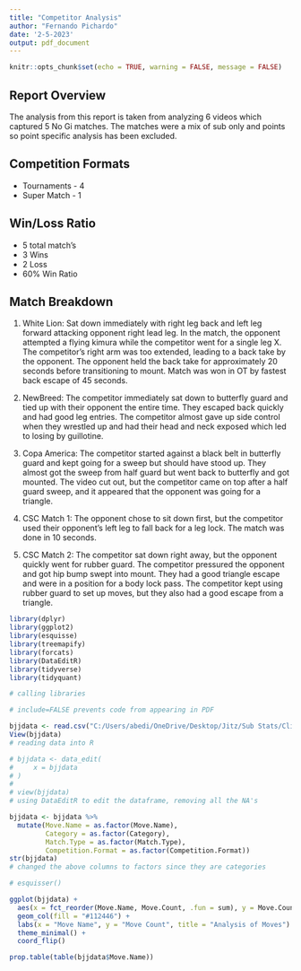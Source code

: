 ---
title: "Competitor Analysis"
author: "Fernando Pichardo"
date: '2-5-2023'
output: pdf_document
---

```{r setup, include=FALSE}
knitr::opts_chunk$set(echo = TRUE, warning = FALSE, message = FALSE)
```

## Report Overview

The analysis from this report is taken from analyzing 6 videos which captured 5 No Gi matches. The matches were a mix of sub only and points so point specific analysis has been excluded.

## Competition Formats

-   Tournaments - 4
-   Super Match - 1 

## Win/Loss Ratio

-   5 total match's
-   3 Wins
-   2 Loss
-   60% Win Ratio

## Match Breakdown

1. White Lion: Sat down immediately with right leg back and left leg forward attacking opponent right lead leg.  In the match, the opponent attempted a flying kimura while the competitor went for a single leg X. The competitor's right arm was too extended, leading to a back take by the opponent. The opponent held the back take for approximately 20 seconds before transitioning to mount. Match was won in OT by fastest back escape of 45 seconds.

2. NewBreed: The competitor immediately sat down to butterfly guard and tied up with their opponent the entire time. They escaped back quickly and had good leg entries. The competitor almost gave up side control when they wrestled up and had their head and neck exposed which led to losing by guillotine.

3. Copa America: The competitor started against a black belt in butterfly guard and kept going for a sweep but should have stood up. They almost got the sweep from half guard but went back to butterfly and got mounted. The video cut out, but the competitor came on top after a half guard sweep, and it appeared that the opponent was going for a triangle.

4. CSC Match 1: The opponent chose to sit down first, but the competitor used their opponent's left leg to fall back for a leg lock. The match was done in 10 seconds.

5. CSC Match 2: The competitor sat down right away, but the opponent quickly went for rubber guard. The competitor pressured the opponent and got hip bump swept into mount. They had a good triangle escape and were in a position for a body lock pass. The competitor kept using rubber guard to set up moves, but they also had a good escape from a triangle.

```{r, include=FALSE}
library(dplyr)
library(ggplot2)
library(esquisse)
library(treemapify)
library(forcats)
library(DataEditR)
library(tidyverse)
library(tidyquant)

# calling libraries 

# include=FALSE prevents code from appearing in PDF
```

```{r, include=FALSE}
bjjdata <- read.csv("C:/Users/abedi/OneDrive/Desktop/Jitz/Sub Stats/Client Analysis/Fernando Pichardo/Competitor Analysis.csv")
View(bjjdata)
# reading data into R
```

```{r, include=FALSE}
# bjjdata <- data_edit(
#     x = bjjdata
# )
# 
# view(bjjdata)
# using DataEditR to edit the dataframe, removing all the NA's
```


```{r, include=FALSE}
bjjdata <- bjjdata %>% 
  mutate(Move.Name = as.factor(Move.Name),
         Category = as.factor(Category),
         Match.Type = as.factor(Match.Type),
         Competition.Format = as.factor(Competition.Format))
str(bjjdata)
# changed the above columns to factors since they are categories
```

```{r, include=FALSE}
# esquisser()
```

```{r, echo=FALSE}
ggplot(bjjdata) +
  aes(x = fct_reorder(Move.Name, Move.Count, .fun = sum), y = Move.Count) +
  geom_col(fill = "#112446") +
  labs(x = "Move Name", y = "Move Count", title = "Analysis of Moves") +
  theme_minimal() +
  coord_flip()
```
```{r, include=FALSE}
prop.table(table(bjjdata$Move.Name))
```


<!-- ## Final Analysis & Reccomendations -->

<!-- ### Offense -->

<!-- - Offensive success was seen mostly in guard and half guard but ended up with no submissions. Have a game plan if going to primarily play in guard chain together sweeps and submissions. -->

<!-- - Only had 1 takedown that was effective for the entire tournament. The lateral throw was successful 7 times scoring 14 point across all matches. Although, this move is highly effective it won't work on everyone. Be sure to work other takedowns into game plan. Using fakes to set up shots, drags, snapdowns, etc. -->

<!-- - Out of the 3 offensive categories, positional moves were most successful. This shows success in getting to mount, back, and side control. No submissions were achieved. Strongly encourage finding a solid submission in each positional cateogry to obtain a finish. -->

<!-- - Mount and side control scored the most points resulting in 16 & 15 total points for each. This shows strong passing abilities to get into high scoring dominate situations.  -->

<!-- ### Defense -->

<!-- - Prevented mostly takedowns with trips and single/double legs. Denied opponents 30 total points from takedowns. While in opponents guard denied 5 sweeps for a total of 10 points. Having a strong wrestling base allowed for the prevention of so many points.  -->

<!-- - There were 3 arm drag's that were successfully defended. Most of the time a re-drag is available to takedown opponent or set up another takedown. -->

<!-- - Mount and back mount were prevented twice a piece denying the highest scoring positions. Allowing the opponent to score in those positions having the highest probability of changing the match outcome.  -->

<!-- - Effective triangle, kimura, and arm bar defense. The one match that was loss was due to kimura. Hand was on mat and opponent capitalized.  -->

<!-- ### Key takeaways -->

<!-- - Finish opponents when in dominate positions, work on 1 submission while in mount, half guard, side control to have a solid sub in each position.  -->

<!-- - Need a variety of takedowns the lateral throw won't work against everyone and will not always be available. Must develop other takedowns starting with fakes and faints which will open up a vareity of opportunities. -->

<!-- - Counter wrestling was solid in prevention of opponent scoring, must capitalize on those opportunities to re-shot, re-arm, throw, etc to score.  -->

<!-- ```{r, include=FALSE} -->

<!-- ``` -->

<!-- ```{r, include=FALSE} -->

<!-- ``` -->

<!-- ```{r, include=FALSE} -->

<!-- ``` -->

<!-- ```{r, include=FALSE} -->

<!-- ``` -->

<!-- ```{r, include=FALSE} -->

<!-- ``` -->

<!-- ```{r, include=FALSE} -->

<!-- ``` -->

<!-- ```{r, include=FALSE} -->

<!-- ``` -->


